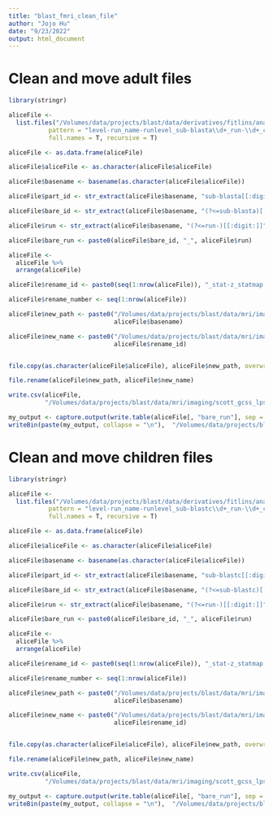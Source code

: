 ```yaml
---
title: "blast_fmri_clean_file"
author: "Jojo Hu"
date: "9/23/2022"
output: html_document
---
```


# Clean and move adult files
```r
library(stringr)

aliceFile <-
  list.files("/Volumes/data/projects/blast/data/derivatives/fitlins/analyzed/fitlins_alice", 
           pattern = "level-run_name-runlevel_sub-blasta\\d+_run-\\d+_contrast-intactGtDegraded_stat-z_statmap.nii", 
           full.names = T, recursive = T)

aliceFile <- as.data.frame(aliceFile)

aliceFile$aliceFile <- as.character(aliceFile$aliceFile)

aliceFile$basename <- basename(as.character(aliceFile$aliceFile))

aliceFile$part_id <- str_extract(aliceFile$basename, "sub-blasta[[:digit:]]+")

aliceFile$bare_id <- str_extract(aliceFile$basename, "(?<=sub-blasta)[[:digit:]]+")

aliceFile$run <- str_extract(aliceFile$basename, "(?<=run-)[[:digit:]]")

aliceFile$bare_run <- paste0(aliceFile$bare_id, "_", aliceFile$run)

aliceFile <- 
  aliceFile %>%
  arrange(aliceFile)

aliceFile$rename_id <- paste0(seq(1:nrow(aliceFile)), "_stat-z_statmap.nii.gz")

aliceFile$rename_number <- seq(1:nrow(aliceFile))

aliceFile$new_path <- paste0("/Volumes/data/projects/blast/data/mri/imaging/scott_gcss_lpsa/data/langloc_fitlins/adult/",
                             aliceFile$basename)

aliceFile$new_name <- paste0("/Volumes/data/projects/blast/data/mri/imaging/scott_gcss_lpsa/data/langloc_fitlins/adult/",
                             aliceFile$rename_id)


file.copy(as.character(aliceFile$aliceFile), aliceFile$new_path, overwrite = T)

file.rename(aliceFile$new_path, aliceFile$new_name)

write.csv(aliceFile, 
          "/Volumes/data/projects/blast/data/mri/imaging/scott_gcss_lpsa/data/langloc_fitlins/renamed_id_adult.csv", row.names = F)

my_output <- capture.output(write.table(aliceFile[, "bare_run"], sep = " ", col.names = F, row.names = F, quote = F, eol = "\n"))
writeBin(paste(my_output, collapse = "\n"),  "/Volumes/data/projects/blast/data/mri/imaging/scott_gcss_lpsa/data/langloc_fitlins/langloc_adult.txt")
```


# Clean and move children files
```r
library(stringr)

aliceFile <-
  list.files("/Volumes/data/projects/blast/data/derivatives/fitlins/analyzed/fitlins_alice", 
           pattern = "level-run_name-runlevel_sub-blastc\\d+_run-\\d+_contrast-intactGtDegraded_stat-z_statmap.nii", 
           full.names = T, recursive = T)

aliceFile <- as.data.frame(aliceFile)

aliceFile$aliceFile <- as.character(aliceFile$aliceFile)

aliceFile$basename <- basename(as.character(aliceFile$aliceFile))

aliceFile$part_id <- str_extract(aliceFile$basename, "sub-blastc[[:digit:]]+")

aliceFile$bare_id <- str_extract(aliceFile$basename, "(?<=sub-blastc)[[:digit:]]+")

aliceFile$run <- str_extract(aliceFile$basename, "(?<=run-)[[:digit:]]")

aliceFile$bare_run <- paste0(aliceFile$bare_id, "_", aliceFile$run)

aliceFile <- 
  aliceFile %>%
  arrange(aliceFile)

aliceFile$rename_id <- paste0(seq(1:nrow(aliceFile)), "_stat-z_statmap.nii.gz")

aliceFile$rename_number <- seq(1:nrow(aliceFile))

aliceFile$new_path <- paste0("/Volumes/data/projects/blast/data/mri/imaging/scott_gcss_lpsa/data/langloc_fitlins/child/td/",
                             aliceFile$basename)

aliceFile$new_name <- paste0("/Volumes/data/projects/blast/data/mri/imaging/scott_gcss_lpsa/data/langloc_fitlins/child/td/",
                             aliceFile$rename_id)


file.copy(as.character(aliceFile$aliceFile), aliceFile$new_path, overwrite = T)

file.rename(aliceFile$new_path, aliceFile$new_name)

write.csv(aliceFile, 
          "/Volumes/data/projects/blast/data/mri/imaging/scott_gcss_lpsa/data/langloc_fitlins/renamed_id_child.csv", row.names = F)

my_output <- capture.output(write.table(aliceFile[, "bare_run"], sep = " ", col.names = F, row.names = F, quote = F, eol = "\n"))
writeBin(paste(my_output, collapse = "\n"),  "/Volumes/data/projects/blast/data/mri/imaging/scott_gcss_lpsa/data/langloc_fitlins/langloc_child.txt")
```

















